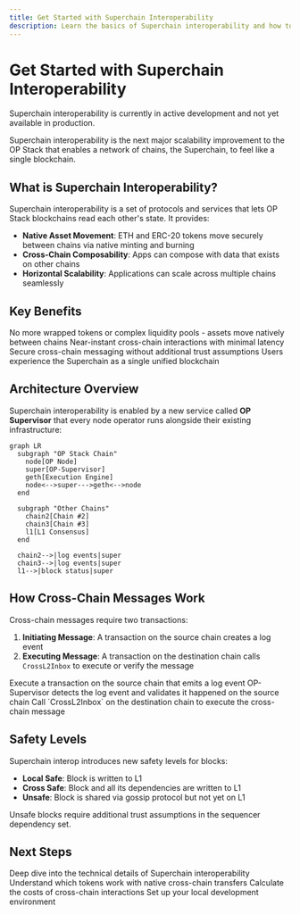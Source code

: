 ```yaml
---
title: Get Started with Superchain Interoperability  
description: Learn the basics of Superchain interoperability and how to build cross-chain applications.
---
```


# Get Started with Superchain Interoperability

<Warning>
Superchain interoperability is currently in active development and not yet available in production.
</Warning>

Superchain interoperability is the next major scalability improvement to the OP Stack that enables a network of chains, the Superchain, to feel like a single blockchain.

## What is Superchain Interoperability?

Superchain interoperability is a set of protocols and services that lets OP Stack blockchains read each other's state. It provides:

- **Native Asset Movement**: ETH and ERC-20 tokens move securely between chains via native minting and burning
- **Cross-Chain Composability**: Apps can compose with data that exists on other chains  
- **Horizontal Scalability**: Applications can scale across multiple chains seamlessly

## Key Benefits

<CardGroup cols={2}>
  <Card title="Solve Liquidity Fragmentation" icon="droplet">
    No more wrapped tokens or complex liquidity pools - assets move natively between chains
  </Card>
  <Card title="1-Block Latency" icon="clock">
    Near-instant cross-chain interactions with minimal latency
  </Card>
  <Card title="Trust Minimized" icon="shield">
    Secure cross-chain messaging without additional trust assumptions
  </Card>
  <Card title="Seamless UX" icon="sparkles">
    Users experience the Superchain as a single unified blockchain
  </Card>
</CardGroup>

## Architecture Overview

Superchain interoperability is enabled by a new service called **OP Supervisor** that every node operator runs alongside their existing infrastructure:

```mermaid
graph LR
  subgraph "OP Stack Chain"
    node[OP Node]
    super[OP-Supervisor]
    geth[Execution Engine]
    node<-->super--->geth<-->node
  end
  
  subgraph "Other Chains"
    chain2[Chain #2]
    chain3[Chain #3]
    l1[L1 Consensus]
  end

  chain2-->|log events|super
  chain3-->|log events|super
  l1-->|block status|super
```

## How Cross-Chain Messages Work

Cross-chain messages require two transactions:

1. **Initiating Message**: A transaction on the source chain creates a log event
2. **Executing Message**: A transaction on the destination chain calls `CrossL2Inbox` to execute or verify the message

<Steps>
  <Step title="Create Initiating Message">
    Execute a transaction on the source chain that emits a log event
  </Step>
  <Step title="Message Propagation">
    OP-Supervisor detects the log event and validates it happened on the source chain
  </Step>
  <Step title="Execute Message">
    Call `CrossL2Inbox` on the destination chain to execute the cross-chain message
  </Step>
</Steps>

## Safety Levels

Superchain interop introduces new safety levels for blocks:

- **Local Safe**: Block is written to L1
- **Cross Safe**: Block and all its dependencies are written to L1
- **Unsafe**: Block is shared via gossip protocol but not yet on L1

<Note>
Unsafe blocks require additional trust assumptions in the sequencer dependency set.
</Note>

## Next Steps

<CardGroup cols={2}>
  <Card title="Learn More" href="/interop/explainer" icon="book">
    Deep dive into the technical details of Superchain interoperability
  </Card>
  <Card title="Compatible Tokens" href="/interop/compatible-tokens" icon="coins">
    Understand which tokens work with native cross-chain transfers
  </Card>
  <Card title="Estimate Costs" href="/interop/estimate-costs" icon="calculator">
    Calculate the costs of cross-chain interactions
  </Card>
  <Card title="Development Tools" href="/interop/tools/supersim" icon="wrench">
    Set up your local development environment
  </Card>
</CardGroup> 